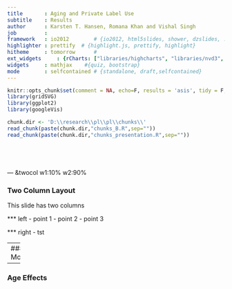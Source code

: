 ```yaml
---
title       : Aging and Private Label Use
subtitle    : Results 
author      : Karsten T. Hansen, Romana Khan and Vishal Singh
job         : 
framework   : io2012        # {io2012, html5slides, shower, dzslides, ...}
highlighter : prettify  # {highlight.js, prettify, highlight}
hitheme     : tomorrow      # 
ext_widgets     : {rCharts: ["libraries/highcharts", "libraries/nvd3", "libraries/morris", "libraries/dimple", "libraries/Rickshaw"]}           
widgets     : mathjax    #{quiz, bootstrap}
mode        : selfcontained # {standalone, draft,selfcontained}
---
```


```r
knitr::opts_chunk$set(comment = NA, echo=F, results = 'asis', tidy = F, message = F)
library(gridSVG)
library(ggplot2)
library(googleVis)
```

```r
chunk.dir <- 'D:\\research\\pl\\pl\\chunks\\'
read_chunk(paste(chunk.dir,"chunks_B.R",sep=""))
read_chunk(paste(chunk.dir,"chunks_presentation.R",sep=""))
```

```r
```

```r
```

```r
```

```r
```

--- &twocol w1:10% w2:90%

### Two Column Layout   

This slide has two columns

*** left
- point 1
- point 2
- point 3

*** right
- tst

---
### Model
```r
```


---
### Age Effects


```r
```



